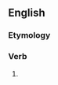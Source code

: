 ==English==

===Etymology===
{{suffix|en|separate|eth}}

===Verb===
{{head|en|verb form}}

# {{en-archaic third-person singular of|separate}}